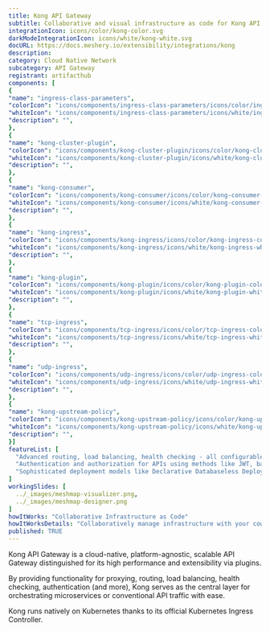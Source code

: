 ```yaml
---
title: Kong API Gateway
subtitle: Collaborative and visual infrastructure as code for Kong API Gateway
integrationIcon: icons/color/kong-color.svg
darkModeIntegrationIcon: icons/white/kong-white.svg
docURL: https://docs.meshery.io/extensibility/integrations/kong
description: 
category: Cloud Native Network
subcategory: API Gateway
registrant: artifacthub
components: [
{
"name": "ingress-class-parameters",
"colorIcon": "icons/components/ingress-class-parameters/icons/color/ingress-class-parameters-color.svg",
"whiteIcon": "icons/components/ingress-class-parameters/icons/white/ingress-class-parameters-white.svg",
"description": "",
},
{
"name": "kong-cluster-plugin",
"colorIcon": "icons/components/kong-cluster-plugin/icons/color/kong-cluster-plugin-color.svg",
"whiteIcon": "icons/components/kong-cluster-plugin/icons/white/kong-cluster-plugin-white.svg",
"description": "",
},
{
"name": "kong-consumer",
"colorIcon": "icons/components/kong-consumer/icons/color/kong-consumer-color.svg",
"whiteIcon": "icons/components/kong-consumer/icons/white/kong-consumer-white.svg",
"description": "",
},
{
"name": "kong-ingress",
"colorIcon": "icons/components/kong-ingress/icons/color/kong-ingress-color.svg",
"whiteIcon": "icons/components/kong-ingress/icons/white/kong-ingress-white.svg",
"description": "",
},
{
"name": "kong-plugin",
"colorIcon": "icons/components/kong-plugin/icons/color/kong-plugin-color.svg",
"whiteIcon": "icons/components/kong-plugin/icons/white/kong-plugin-white.svg",
"description": "",
},
{
"name": "tcp-ingress",
"colorIcon": "icons/components/tcp-ingress/icons/color/tcp-ingress-color.svg",
"whiteIcon": "icons/components/tcp-ingress/icons/white/tcp-ingress-white.svg",
"description": "",
},
{
"name": "udp-ingress",
"colorIcon": "icons/components/udp-ingress/icons/color/udp-ingress-color.svg",
"whiteIcon": "icons/components/udp-ingress/icons/white/udp-ingress-white.svg",
"description": "",
},
{
"name": "kong-upstream-policy",
"colorIcon": "icons/components/kong-upstream-policy/icons/color/kong-upstream-policy-color.svg",
"whiteIcon": "icons/components/kong-upstream-policy/icons/white/kong-upstream-policy-white.svg",
"description": "",
}]
featureList: [
  "Advanced routing, load balancing, health checking - all configurable via a RESTful admin API or declarative configuration.",
  "Authentication and authorization for APIs using methods like JWT, basic auth, OAuth, ACLs and more.",
  "Sophisticated deployment models like Declarative Databaseless Deployment and Hybrid Deployment (control plane/data plane separation) without any vendor lock-in."
]
workingSlides: [
  ../_images/meshmap-visualizer.png,
  ../_images/meshmap-designer.png
]
howItWorks: "Collaborative Infrastructure as Code"
howItWorksDetails: "Collaboratively manage infrastructure with your coworkers synchronously sharing the same designs."
published: TRUE
---
```

<p>
Kong API Gateway is a cloud-native, platform-agnostic, scalable API Gateway distinguished for its high performance and extensibility via plugins.
</p>
<p>
By providing functionality for proxying, routing, load balancing, health checking, authentication (and more), Kong serves as the central layer for orchestrating microservices or conventional API traffic with ease.
</p>
<p>
Kong runs natively on Kubernetes thanks to its official Kubernetes Ingress Controller.</p>

